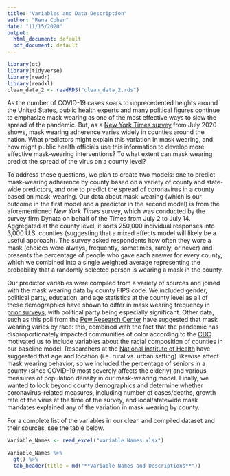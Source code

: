 ```yaml
---
title: "Variables and Data Description"
author: "Rena Cohen"
date: "11/15/2020"
output:
  html_document: default
  pdf_document: default
---
```


```r
library(gt)
library(tidyverse)
library(readr)
library(readxl)
clean_data_2 <- readRDS("clean_data_2.rds")

```

  As the number of COVID-19 cases soars to unprecedented heights around the United States, public health experts and many political figures continue to emphasize mask wearing as one of the most effective ways to slow the spread of the pandemic. But, as a [New York Times survey](https://www.nytimes.com/interactive/2020/07/17/upshot/coronavirus-face-mask-map.html) from July 2020 shows, mask wearing adherence varies widely in counties around the nation. What predictors might explain this variation in mask wearing, and how might public health officials use this information to develop more effective mask-wearing interventions? To what extent can mask wearing predict the spread of the virus on a county level? 

  To address these questions, we plan to create two models: one to predict mask-wearing adherence by county based on a variety of county and state-wide predictors, and one to predict the spread of coronavirus in a county based on mask-wearing. Our data about mask-wearing (which is our outcome in the first model and a predictor in the second model) is from the aforementioned *New York Times* survey, which was conducted by the survey firm Dynata on behalf of the Times from July 2 to July 14. Aggregated at the county level, it sorts 250,000 individual responses into 3,000 U.S. counties (suggesting that a mixed effects model will likely be a useful approach). The survey asked respondents how often they wore a mask (choices were always, frequently, sometimes, rarely, or never) and presents the percentage of people who gave each answer for every county, which we combined into a single weighted average representing the probability that a randomly selected person is wearing a mask in the county.

  Our predictor variables were compiled from a variety of sources and joined with the mask wearing data by county FIPS code. We included gender, political party, education, and age statistics at the county level as all of these demographics have shown to differ in mask wearing frequency in [prior surveys](https://news.gallup.com/poll/315590/americans-face-mask-usage-varies-greatly-demographics.aspx), with political party being especially significant. Other data, such as this poll from the [Pew Research Center](https://www.pewresearch.org/fact-tank/2020/06/23/most-americans-say-they-regularly-wore-a-mask-in-stores-in-the-past-month-fewer-see-others-doing-it/) have suggested that mask wearing varies by race: this, combined with the fact that the pandemic has disproportionately impacted communities of color according to the [CDC](https://www.cdc.gov/mmwr/volumes/69/wr/mm6933e1.htm) motivated us to include variables about the racial composition of counties in our baseline model. Researchers at the [National Institute of Health](https://www.ncbi.nlm.nih.gov/pmc/articles/PMC7561164/) have suggested that age and location (i.e. rural vs. urban setting) likewise affect mask wearing behavior, so we included the percentage of seniors in a county (since COVID-19 most severely affects the elderly) and various measures of population density in our mask-wearing model. Finally, we wanted to look beyond county demographics and determine whether coronavirus-related measures, including number of cases/deaths, growth rate of the virus at the time of the survey, and local/statewide mask mandates explained any of the variation in mask wearing by county.
  
  For a complete list of the variables in our clean and compiled dataset and their sources, see the table below.


```r
Variable_Names <- read_excel("Variable Names.xlsx")

Variable_Names %>%
  gt() %>%
  tab_header(title = md("**Variable Names and Descriptions**"))

```




